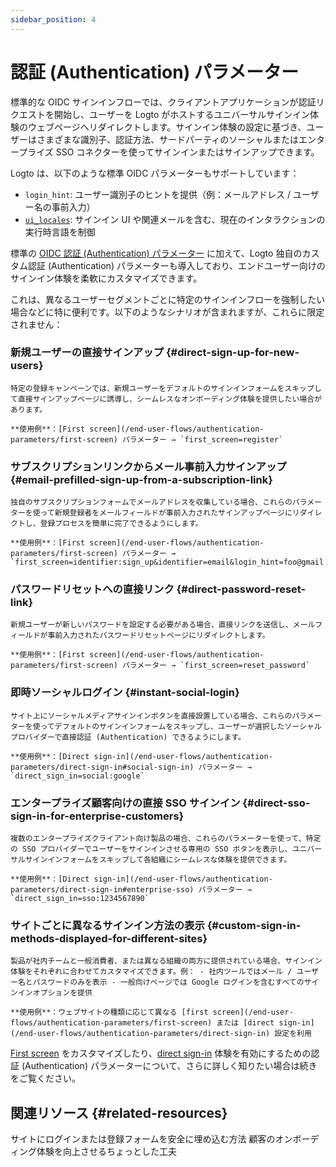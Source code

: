 ```yaml
---
sidebar_position: 4
---
```


# 認証 (Authentication) パラメーター

標準的な OIDC サインインフローでは、クライアントアプリケーションが認証リクエストを開始し、ユーザーを Logto がホストするユニバーサルサインイン体験のウェブページへリダイレクトします。サインイン体験の設定に基づき、ユーザーはさまざまな識別子、認証方法、サードパーティのソーシャルまたはエンタープライズ SSO コネクターを使ってサインインまたはサインアップできます。

Logto は、以下のような標準 OIDC パラメーターもサポートしています：

- `login_hint`: ユーザー識別子のヒントを提供（例：メールアドレス / ユーザー名の事前入力）
- [`ui_locales`](/end-user-flows/authentication-parameters/ui-locales): サインイン UI や関連メールを含む、現在のインタラクションの実行時言語を制御

標準の [OIDC 認証 (Authentication) パラメーター](https://openid.net/specs/openid-connect-core-1_0.html#AuthRequest) に加えて、Logto 独自のカスタム認証 (Authentication) パラメーターも導入しており、エンドユーザー向けのサインイン体験を柔軟にカスタマイズできます。

これは、異なるユーザーセグメントごとに特定のサインインフローを強制したい場合などに特に便利です。以下のようなシナリオが含まれますが、これらに限定されません：

### 新規ユーザーの直接サインアップ \{#direct-sign-up-for-new-users}

    特定の登録キャンペーンでは、新規ユーザーをデフォルトのサインインフォームをスキップして直接サインアップページに誘導し、シームレスなオンボーディング体験を提供したい場合があります。

    **使用例**：[First screen](/end-user-flows/authentication-parameters/first-screen) パラメーター → `first_screen=register`

### サブスクリプションリンクからメール事前入力サインアップ \{#email-prefilled-sign-up-from-a-subscription-link}

    独自のサブスクリプションフォームでメールアドレスを収集している場合、これらのパラメーターを使って新規登録者をメールフィールドが事前入力されたサインアップページにリダイレクトし、登録プロセスを簡単に完了できるようにします。

    **使用例**：[First screen](/end-user-flows/authentication-parameters/first-screen) パラメーター → `first_screen=identifier:sign_up&identifier=email&login_hint=foo@gmail.com`

### パスワードリセットへの直接リンク \{#direct-password-reset-link}

    新規ユーザーが新しいパスワードを設定する必要がある場合、直接リンクを送信し、メールフィールドが事前入力されたパスワードリセットページにリダイレクトします。

    **使用例**：[First screen](/end-user-flows/authentication-parameters/first-screen) パラメーター → `first_screen=reset_password`

### 即時ソーシャルログイン \{#instant-social-login}

    サイト上にソーシャルメディアサインインボタンを直接設置している場合、これらのパラメーターを使ってデフォルトのサインインフォームをスキップし、ユーザーが選択したソーシャルプロバイダーで直接認証 (Authentication) できるようにします。

    **使用例**：[Direct sign-in](/end-user-flows/authentication-parameters/direct-sign-in#social-sign-in) パラメーター → `direct_sign_in=social:google`

### エンタープライズ顧客向けの直接 SSO サインイン \{#direct-sso-sign-in-for-enterprise-customers}

    複数のエンタープライズクライアント向け製品の場合、これらのパラメーターを使って、特定の SSO プロバイダーでユーザーをサインインさせる専用の SSO ボタンを表示し、ユニバーサルサインインフォームをスキップして各組織にシームレスな体験を提供できます。

    **使用例**：[Direct sign-in](/end-user-flows/authentication-parameters/direct-sign-in#enterprise-sso) パラメーター → `direct_sign_in=sso:1234567890`

### サイトごとに異なるサインイン方法の表示 \{#custom-sign-in-methods-displayed-for-different-sites}

    製品が社内チームと一般消費者、または異なる組織の両方に提供されている場合、サインイン体験をそれぞれに合わせてカスタマイズできます。例： - 社内ツールではメール / ユーザー名とパスワードのみを表示 - 一般向けページでは Google ログインを含むすべてのサインインオプションを提供

    **使用例**：ウェブサイトの種類に応じて異なる [first screen](/end-user-flows/authentication-parameters/first-screen) または [direct sign-in](/end-user-flows/authentication-parameters/direct-sign-in) 設定を利用

[First screen](/end-user-flows/authentication-parameters/first-screen) をカスタマイズしたり、[direct sign-in](/end-user-flows/authentication-parameters/direct-sign-in) 体験を有効にするための認証 (Authentication) パラメーターについて、さらに詳しく知りたい場合は続きをご覧ください。

## 関連リソース \{#related-resources}

<Url href="https://blog.logto.io/embed-login-or-registration-forms-securely-on-your-site">
  サイトにログインまたは登録フォームを安全に埋め込む方法
</Url>

<Url href="https://blog.logto.io/authentication-parameters">
  顧客のオンボーディング体験を向上させるちょっとした工夫
</Url>

